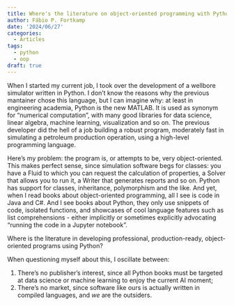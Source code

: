 ```yaml
---
title: Where's the literature on object-oriented programming with Python?
author: Fábio P. Fortkamp
date: '2024/06/27'
categories:
  - Articles
tags:
  - python
  - oop
draft: true
---
```


When I started my current job, I took over the development of a wellbore simulator
written in Python. I don't know the reasons why the previous mantainer chose this 
language, but I can imagine why: at least in engineering academia, Python is the 
new MATLAB. It is used as synonym for "numerical computation", with many good libraries
for data science, linear algebra, machine learning, visualization and so on. The previous
developer did the hell of a job building a robust program, moderately fast in simulating
a petroleum production operation, using a high-level programming language.

Here's my problem: the program is, or attempts to be, very object-oriented. This
makes perfect sense, since simulation software begs for classes: you have a Fluid to
which you can request the calculation of properties, a Solver that allows you to run it,
a Writer that generates reports and so on. Python has support for classes, inheritance,
polymorphism and the like. And yet, when I read books about object-oriented programming,
all I see is code in Java and C#. And I see books about Python, they only use
snippets of code, isolated functions, and showcases of cool language features such as
list comprehensions - either implicitly or sometimes explicitly advocating "running the
code in a Jupyter notebook".

Where is the literature in developing professional, production-ready, object-oriented
programs using Python?

When questioning myself about this, I oscillate between:

1. There's no publisher's interest, since all Python books must be targeted at data 
science or machine learning to enjoy the current AI moment;
2. There's no market, since software like ours is actually written in compiled languages,
and *we* are the outsiders.